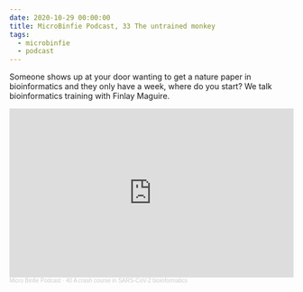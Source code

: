 ```yaml
---
date: 2020-10-29 00:00:00
title: MicroBinfie Podcast, 33 The untrained monkey
tags:
  - microbinfie
  - podcast
---
```

Someone shows up at your door wanting to get a nature paper in
bioinformatics and they only have a week, where do you start? We talk
bioinformatics training with Finlay Maguire.

<iframe width="100%" height="300" scrolling="no" frameborder="no" allow="autoplay" src="https://w.soundcloud.com/player/?url=https%3A//api.soundcloud.com/tracks/911214574&color=%23ff5500&auto_play=false&hide_related=false&show_comments=true&show_user=true&show_reposts=false&show_teaser=true&visual=true"></iframe><div style="font-size: 10px; color: #cccccc;line-break: anywhere;word-break: normal;overflow: hidden;white-space: nowrap;text-overflow: ellipsis; font-family: Interstate,Lucida Grande,Lucida Sans Unicode,Lucida Sans,Garuda,Verdana,Tahoma,sans-serif;font-weight: 100;"><a href="https://soundcloud.com/microbinfie" title="Micro Binfie Podcast" target="_blank" style="color: #cccccc; text-decoration: none;">Micro Binfie Podcast</a> · <a href="https://soundcloud.com/microbinfie/40-a-crash-course-in-sars-cov-2-bioinformatics" title="33 The untrained monkey" target="_blank" style="color: #cccccc; text-decoration: none;">40 A crash course in SARS-CoV-2 bioinformatics</a></div>
